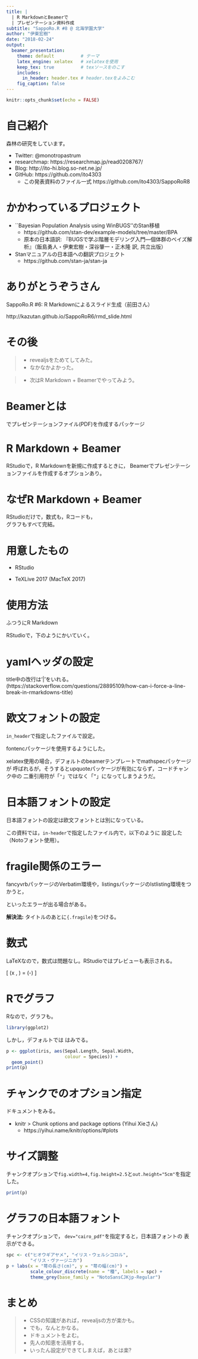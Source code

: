 ```yaml
---
title: |
  | R MarkdownとBeamerで
  | プレゼンテーション資料作成
subtitle: "SappoRo.R #8 @ 北海学園大学"
author: "伊東宏樹"
date: "2018-02-24"
output:
  beamer_presentation:
    theme: default          # テーマ
    latex_engine: xelatex   # xelatexを使用
    keep_tex: true          # texソースをのこす
    includes:
      in_header: header.tex # header.texをよみこむ
    fig_caption: false
---
```


```r
knitr::opts_chunk$set(echo = FALSE)
```

# 自己紹介

\large

森林の研究をしています。

- Twitter: @monotropastrum
- researchmap: https://researchmap.jp/read0208767/
- Blog: http://ito-hi.blog.so-net.ne.jp/
- GitHub: https://github.com/ito4303
    - \large この発表資料のファイル一式 https://github.com/ito4303/SappoRoR8




# かかわっているプロジェクト

- ``Bayesian Population Analysis using WinBUGS''のStan移植
    - \footnotesize https://github.com/stan-dev/example-models/tree/master/BPA
    - 原本の日本語訳: 『BUGSで学ぶ階層モデリング入門---個体群のベイズ解析』（飯島勇人・伊東宏樹・深谷肇一・正木隆 訳, 共立出版）
    
- Stanマニュアルの日本語への翻訳プロジェクト
    - \footnotesize https://github.com/stan-ja/stan-ja

# ありがとうぞうさん

\begin{center}
\includegraphics[width=6cm]{kazutan_SappoRoR6.png}
\end{center}

SappoRo.R #6: R Markdownによるスライド生成（前田さん）

http://kazutan.github.io/SappoRoR6/rmd_slide.html


# その後

>- \Large revealjsをためてしてみた。
    - \Large なかなかよかった。

>- \Large 次はR Markdown + Beamerでやってみよう。

# Beamerとは

\Large
\LaTeX でプレゼンテーションファイル(PDF)を作成するパッケージ

# R Markdown + Beamer

RStudioで，R Markdownを新規に作成するときに，
Beamerでプレゼンテーションファイルを作成するオプションあり。

\begin{center}
\includegraphics[width=9cm]{NewRmd.png}
\end{center}


# なぜR Markdown + Beamer

\LARGE
RStudioだけで，数式も，Rコードも，  
グラフもすべて完結。

\normalsize

# 用意したもの

\LARGE

- RStudio

- TeXLive 2017 (MacTeX 2017)

# 使用方法{.fragile}

ふつうにR Markdown

RStudioで，下のようにかいていく。

\begin{lstlisting}
# タイトル

内容
内容
 :
\end{lstlisting}


# yamlヘッダの設定{.fragile}

\begin{lstlisting}[basicstyle={\footnotesize\ttfamily}]
title: |
  | R MarkdownとBeamerで
  | プレゼンテーション資料作成
subtitle: "SappoRo.R #8 @ 北海学園大学"
author: "伊東宏樹"
date: "2018-02-24"
output:
  beamer_presentation:
    theme: default          # テーマ
    latex_engine: xelatex   # xelatexを使用
    keep_tex: true          # texソースをのこす
    includes:
      in_header: header.tex # header.texをよみこむ
    fig_caption: false
\end{lstlisting}

title中の改行は‘|’をいれる。
\footnotesize (https://stackoverflow.com/questions/28895109/how-can-i-force-a-line-break-in-rmarkdowns-title)


# 欧文フォントの設定{.fragile}

`in_header`で指定したファイルで設定。

\begin{lstlisting}[language=TeX]
\usefonttheme[onlymath]{serif}
\usepackage[T1]{fontenc}
\usepackage{textcomp}
\usepackage[scale=1.0]{tgheros}  % Sans serif font
\usepackage[scaled]{beramono}    % Monospace font
\end{lstlisting}

fontencパッケージを使用するようにした。

\small xelatex使用の場合，デフォルトのbeamerテンプレートでmathspecパッケージが
呼ばれるが，そうするとupquoteパッケージが有効にならず，コードチャンク中の
二重引用符が「`"`」ではなく「`”`」になってしまうようだ。

# 日本語フォントの設定{.fragile}

日本語フォントの設定は欧文フォントとは別になっている。

この資料では，`in-header`で指定したファイル内で，以下のように
設定した（Notoフォント使用）。

\begin{lstlisting}[language=TeX]
\usepackage{zxjatype}
\setCJKmainfont[Scale=1.0]{Noto Sans CJK JP}
\end{lstlisting}

<!--
# luatexjaの設定

luatexjaの公式ドキュメントがくわしい（当然）。

- コマンドラインから`texdoc luatexja`

または

- http://mirrors.ctan.org/macros/luatex/generic/luatexja/doc/luatexja-ja.pdf
-->

# fragile関係のエラー{.fragile}

fancyvrbパッケージのVerbatim環境や，listingsパッケージのlstlisting環境をつかうと，
\begin{Verbatim}[frame=single,fontsize=\scriptsize]
! Illegal parameter number in definition of \beamer@doifinframe.
\end{Verbatim}

\begin{Verbatim}[frame=single,fontsize=\scriptsize]
! Missing \endcsname inserted.
\end{Verbatim}
といったエラーが出る場合がある。

\vspace{12pt}

**解決法:** タイトルのあとに`{.fragile}`をつける。
\begin{lstlisting}
# タイトル{.fragile}

内容
内容
\end{lstlisting}


# 数式{.fragile}

LaTeXなので，数式は問題なし。RStudioではプレビューも表示される。

\begin{lstlisting}[language=TeX]
\[
\Pr(x \mid \mu, \sigma) =
  \frac{1}{\sqrt{2\pi}\sigma}
  \exp\left(-\frac{(x - \mu)^2}{2\sigma^2}\right)
\]
\end{lstlisting}

\[
\Pr(x \mid \mu, \sigma) =
  \frac{1}{\sqrt{2\pi}\sigma}
  \exp\left(-\frac{(x - \mu)^2}{2\sigma^2}\right)
\]


# Rでグラフ

Rなので，グラフも。

```r
library(ggplot2)
```

しかし，デフォルトでは はみでる。
```r
p <- ggplot(iris, aes(Sepal.Length, Sepal.Width,
                      colour = Species)) +
  geom_point()
print(p)
```

# チャンクでのオプション指定

ドキュメントをみる。

- knitr > Chunk options and package options (Yihui Xieさん)
    - https://yihui.name/knitr/options/#plots

# サイズ調整

チャンクオプションで`fig.width=4,fig.height=2.5`と`out.height="5cm"`を指定した。
```r
print(p)
```


# グラフの日本語フォント

チャンクオプションで， `dev="cairo_pdf"`を指定すると，日本語フォントの
表示ができる。

```r
spc <- c("ヒオウギアヤメ", "イリス・ウェルシコロル",
         "イリス・ヴァージニカ")
p + labs(x = "萼の長さ(cm)", y = "萼の幅(cm)") +
         scale_colour_discrete(name = "種", labels = spc) +
         theme_grey(base_family = "NotoSansCJKjp-Regular")
```

# まとめ

\Large

>- CSSの知識があれば，revealjsの方が楽かも。
>- でも，なんとかなる。
>- ドキュメントをよむ。
>- 先人の知恵を活用する。
>- いったん設定ができてしまえば，あとは楽?



